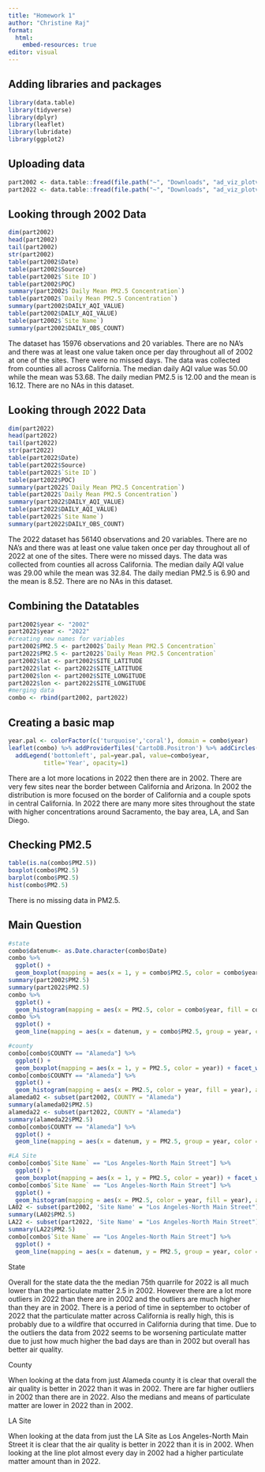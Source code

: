 ```yaml
---
title: "Homework 1"
author: "Christine Raj"
format:
  html:
    embed-resources: true
editor: visual
---
```


## Adding libraries and packages

```r
library(data.table)
library(tidyverse)
library(dplyr)
library(leaflet)
library(lubridate)
library(ggplot2)
```

## Uploading data 

```r
part2002 <- data.table::fread(file.path("~", "Downloads", "ad_viz_plotval_data.csv"))
part2022 <- data.table::fread(file.path("~", "Downloads", "ad_viz_plotval_data (1).csv"))
```

## Looking through 2002 Data

```r
dim(part2002)
head(part2002)
tail(part2002)
str(part2002)
table(part2002$Date)
table(part2002$Source)
table(part2002$`Site ID`)
table(part2002$POC)
summary(part2002$`Daily Mean PM2.5 Concentration`)
table(part2002$`Daily Mean PM2.5 Concentration`)
summary(part2002$DAILY_AQI_VALUE)
table(part2002$DAILY_AQI_VALUE)
table(part2002$`Site Name`)
summary(part2002$DAILY_OBS_COUNT)

```

The dataset has 15976 observations and 20 variables. There are no NA's and there was at least one value taken once per day throughout all of 2002 at one of the sites. There were no missed days. The data was collected from counties all across California. The median daily AQI value was 50.00 while the mean was 53.68. The daily median PM2.5 is 12.00 and the mean is 16.12. There are no NAs in this dataset.

## Looking through 2022 Data

```r
dim(part2022)
head(part2022)
tail(part2022)
str(part2022)
table(part2022$Date)
table(part2022$Source)
table(part2022$`Site ID`)
table(part2022$POC)
summary(part2022$`Daily Mean PM2.5 Concentration`)
table(part2022$`Daily Mean PM2.5 Concentration`)
summary(part2022$DAILY_AQI_VALUE)
table(part2022$DAILY_AQI_VALUE)
table(part2022$`Site Name`)
summary(part2022$DAILY_OBS_COUNT)
```

The 2022 dataset has 56140 observations and 20 variables. There are no NA's and there was at least one value taken once per day throughout all of 2022 at one of the sites. There were no missed days. The data was collected from counties all across California. The median daily AQI value was 29.00 while the mean was 32.84. The daily median PM2.5 is 6.90 and the mean is 8.52. There are no NAs in this dataset.

## Combining the Datatables

```r
part2002$year <- "2002"
part2022$year <- "2022"
#creating new names for variables
part2002$PM2.5 <- part2002$`Daily Mean PM2.5 Concentration`
part2022$PM2.5 <- part2022$`Daily Mean PM2.5 Concentration`
part2002$lat <- part2002$SITE_LATITUDE
part2022$lat <- part2022$SITE_LATITUDE
part2002$lon <- part2002$SITE_LONGITUDE
part2022$lon <- part2022$SITE_LONGITUDE
#merging data
combo <- rbind(part2002, part2022)

```

## Creating a basic map

```r
year.pal <- colorFactor(c('turquoise','coral'), domain = combo$year)
leaflet(combo) %>% addProviderTiles('CartoDB.Positron') %>% addCircles(lat=~combo$lat, lng=~combo$lon,  label = ~paste0(round(combo$PM2.5,10)), opacity=1, fillOpacity = 1, radius = 100, color = ~ year.pal(combo$year)) %>%
  addLegend('bottomleft', pal=year.pal, value=combo$year,
          title='Year', opacity=1)
```

There are a lot more locations in 2022 then there are in 2002. There are very few sites near the border between California and Arizona. In 2002 the distribution is more focused on the border of California and a couple spots in central California. In 2022 there are many more sites throughout the state with higher concentrations around Sacramento, the bay area, LA, and San Diego.

## Checking PM2.5

```r
table(is.na(combo$PM2.5))
boxplot(combo$PM2.5)
barplot(combo$PM2.5)
hist(combo$PM2.5)
```

There is no missing data in PM2.5.

## Main Question

```r
#state
combo$datenum<- as.Date.character(combo$Date)
combo %>% 
  ggplot() + 
  geom_boxplot(mapping = aes(x = 1, y = combo$PM2.5, color = combo$year)) + facet_wrap(~ year, nrow=1)
summary(part2002$PM2.5)
summary(part2022$PM2.5)
combo %>% 
  ggplot() + 
  geom_histogram(mapping = aes(x = PM2.5, color = combo$year, fill = combo$year), alpha=0.5, position="dodge")
combo %>%
  ggplot() +
  geom_line(mapping = aes(x = datenum, y = combo$PM2.5, group = year, color = year))

#county
combo[combo$COUNTY == "Alameda"] %>% 
  ggplot() + 
  geom_boxplot(mapping = aes(x = 1, y = PM2.5, color = year)) + facet_wrap(~ year, nrow=1)
combo[combo$COUNTY == "Alameda"] %>% 
  ggplot() + 
  geom_histogram(mapping = aes(x = PM2.5, color = year, fill = year), alpha=0.5, position="identity")
alameda02 <- subset(part2002, COUNTY = "Alameda")
summary(alameda02$PM2.5)
alameda22 <- subset(part2022, COUNTY = "Alameda")
summary(alameda22$PM2.5)
combo[combo$COUNTY == "Alameda"] %>%
  ggplot() +
  geom_line(mapping = aes(x = datenum, y = PM2.5, group = year, color = year))

#LA Site
combo[combo$`Site Name` == "Los Angeles-North Main Street"] %>% 
  ggplot() + 
  geom_boxplot(mapping = aes(x = 1, y = PM2.5, color = year)) + facet_wrap(~ year, nrow=1)
combo[combo$`Site Name` == "Los Angeles-North Main Street"] %>%
  ggplot() + 
  geom_histogram(mapping = aes(x = PM2.5, color = year, fill = year), alpha=0.5, position="identity")
LA02 <- subset(part2002, 'Site Name' = "Los Angeles-North Main Street")
summary(LA02$PM2.5)
LA22 <- subset(part2022, 'Site Name' = "Los Angeles-North Main Street")
summary(LA22$PM2.5)
combo[combo$`Site Name` == "Los Angeles-North Main Street"] %>%
  ggplot() +
  geom_line(mapping = aes(x = datenum, y = PM2.5, group = year, color = year))
```

State

Overall for the state data the the median 75th quarrile for 2022 is all much lower than the particulate matter 2.5 in 2002. However there are a lot more outliers in 2022 than there are in 2002 and the outliers are much higher than they are in 2002. There is a period of time in september to october of 2022 that the particulate matter across California is really high, this is probably due to a wildfire that occurred in California during that time. Due to the outliers the data from 2022 seems to be worsening particulate matter due to just how much higher the bad days are than in 2002 but overall has better air quality.

County

When looking at the data from just Alameda county it is clear that overall the air quality is better in 2022 than it was in 2002. There are far higher outliers in 2002 than there are in 2022. Also the medians and means of particulate matter are lower in 2022 than in 2002.

LA Site

When looking at the data from just the LA Site as Los Angeles-North Main Street it is clear that the air quality is better in 2022 than it is in 2002. When looking at the line plot almost every day in 2002 had a higher particulate matter amount than in 2022.
